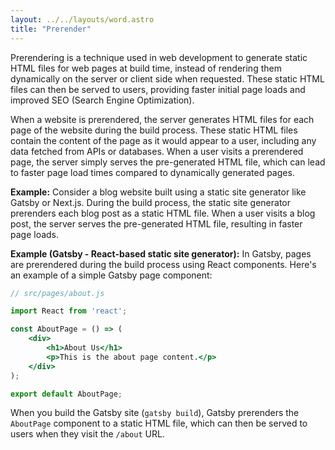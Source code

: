 ```yaml
---
layout: ../../layouts/word.astro
title: "Prerender"
---
```

Prerendering is a technique used in web development to generate static HTML files for web pages at build time, instead of rendering them dynamically on the server or client side when requested. These static HTML files can then be served to users, providing faster initial page loads and improved SEO (Search Engine Optimization).

When a website is prerendered, the server generates HTML files for each page of the website during the build process. These static HTML files contain the content of the page as it would appear to a user, including any data fetched from APIs or databases. When a user visits a prerendered page, the server simply serves the pre-generated HTML file, which can lead to faster page load times compared to dynamically generated pages.

**Example:**
Consider a blog website built using a static site generator like Gatsby or Next.js. During the build process, the static site generator prerenders each blog post as a static HTML file. When a user visits a blog post, the server serves the pre-generated HTML file, resulting in faster page loads.

**Example (Gatsby - React-based static site generator):**
In Gatsby, pages are prerendered during the build process using React components. Here's an example of a simple Gatsby page component:

```jsx
// src/pages/about.js

import React from 'react';

const AboutPage = () => (
    <div>
        <h1>About Us</h1>
        <p>This is the about page content.</p>
    </div>
);

export default AboutPage;
```

When you build the Gatsby site (`gatsby build`), Gatsby prerenders the `AboutPage` component to a static HTML file, which can then be served to users when they visit the `/about` URL.